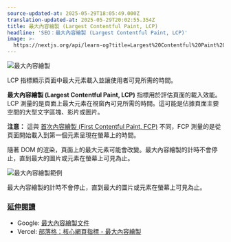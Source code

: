 ```yaml
---
source-updated-at: 2025-05-29T18:05:49.000Z
translation-updated-at: 2025-05-29T20:02:55.354Z
title: 最大內容繪製 (Largest Contentful Paint, LCP)
headline: 'SEO：最大內容繪製 (Largest Contentful Paint, LCP)'
image: >-
  https://nextjs.org/api/learn-og?title=Largest%20Contentful%20Paint%20(LCP)&amp;chapter=18
---
```


![最大內容繪製](https://h8DxKfmAPhn8O0p3.public.blob.vercel-storage.com/learn/pages-router/seo/lcp.png)

LCP 指標顯示頁面中最大元素載入並讓使用者可見所需的時間。

**最大內容繪製 (Largest Contentful Paint, LCP)** 指標用於評估頁面的載入效能。LCP 測量的是頁面上最大元素在視窗內可見所需的時間。這可能是佔據頁面主要空間的大型文字區塊、影片或圖片。

**注意：** 這與 [首次內容繪製 (First Contentful Paint, FCP)](https://web.dev/fcp/) 不同，FCP 測量的是從頁面開始載入到第一個元素呈現在螢幕上的時間。

隨著 DOM 的渲染，頁面上的最大元素可能會改變。最大內容繪製的計時不會停止，直到最大的圖片或元素在螢幕上可見為止。

![最大內容繪製範例](https://h8DxKfmAPhn8O0p3.public.blob.vercel-storage.com/learn/pages-router/seo/lcp-example.png)

最大內容繪製的計時不會停止，直到最大的圖片或元素在螢幕上可見為止。

### [延伸閱讀](#further-reading)

*   Google: [最大內容繪製文件](https://web.dev/lcp/)
*   Vercel: [部落格：核心網頁指標 - 最大內容繪製](https://vercel.com/blog/core-web-vitals#largest-contentful-paint)